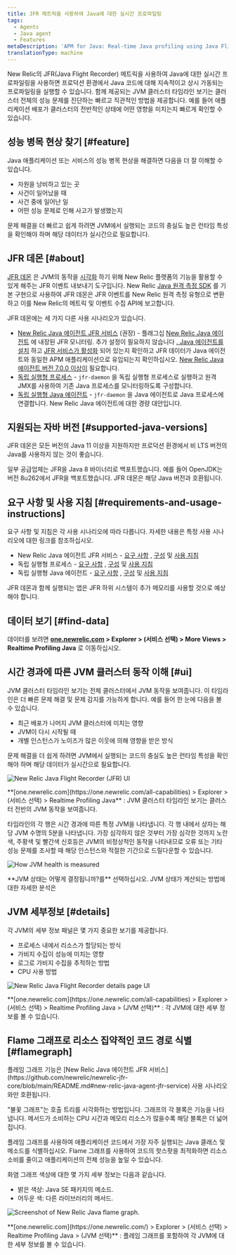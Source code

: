 ```yaml
---
title: JFR 메트릭을 사용하여 Java에 대한 실시간 프로파일링
tags:
  - Agents
  - Java agent
  - Features
metaDescription: 'APM for Java: Real-time Java profiling using Java Flight Recorder (JFR) metrics.'
translationType: machine
---
```






New Relic의 JFR(Java Flight Recorder) 메트릭을 사용하여 Java에 대한 실시간 프로파일링을 사용하면 프로덕션 환경에서 Java 코드에 대해 지속적이고 상시 가동되는 프로파일링을 실행할 수 있습니다. 함께 제공되는 JVM 클러스터 타임라인 보기는 클러스터 전체의 성능 문제를 진단하는 빠르고 직관적인 방법을 제공합니다. 예를 들어 애플리케이션 배포가 클러스터의 전반적인 상태에 어떤 영향을 미치는지 빠르게 확인할 수 있습니다.

## 성능 병목 현상 찾기 [#feature]

Java 애플리케이션 또는 서비스의 성능 병목 현상을 해결하면 다음을 더 잘 이해할 수 있습니다.

* 자원을 낭비하고 있는 곳
* 사건이 일어났을 때
* 사건 중에 일어난 일
* 어떤 성능 문제로 인해 사고가 발생했는지

문제 해결을 더 빠르고 쉽게 하려면 JVM에서 실행되는 코드의 충실도 높은 런타임 특성을 확인해야 하며 해당 데이터가 실시간으로 필요합니다.

## JFR 데몬 [#about]

[JFR 데몬](https://github.com/newrelic/newrelic-jfr-core) 은 JVM의 동작을 [시각화](#find-data) 하기 위해 New Relic 플랫폼의 기능을 활용할 수 있게 해주는 JFR 이벤트 내보내기 도구입니다. New Relic [Java 원격 측정 SDK](https://github.com/newrelic/newrelic-telemetry-sdk-java) 를 기본 구현으로 사용하여 JFR 데몬은 JFR 이벤트를 New Relic 원격 측정 유형으로 변환하고 이를 New Relic의 메트릭 및 이벤트 수집 API에 보고합니다.

JFR 데몬에는 세 가지 다른 사용 시나리오가 있습니다.

* [New Relic Java 에이전트 JFR 서비스](https://github.com/newrelic/newrelic-jfr-core/blob/main/README.md#new-relic-java-agent-jfr-service) (권장) - 플래그십 [New Relic Java 에이전트](/docs/agents/java-agent/) 에 내장된 JFR 모니터링. 추가 설정이 필요하지 않습니다 [. Java 에이전트를 설치](/docs/agents/java-agent/installation/install-java-agent/) 하고 [JFR 서비스가 활성화](/docs/agents/java-agent/configuration/java-agent-configuration-config-file/#jfr-real-time-profiling) 되어 있는지 확인하고 JFR 데이터가 Java 에이전트와 동일한 APM 애플리케이션으로 유입되는지 확인하십시오. [New Relic Java 에이전트 버전 7.0.0 이상이](/docs/release-notes/agent-release-notes/java-release-notes/java-agent-700/) 필요합니다.
* [독립 실행형 프로세스](https://github.com/newrelic/newrelic-jfr-core/blob/main/README.md#standalone-process) - `jfr-daemon` 을 독립 실행형 프로세스로 실행하고 원격 JMX를 사용하여 기존 Java 프로세스를 모니터링하도록 구성합니다.
* [독립 실행형 Java 에이전트](https://github.com/newrelic/newrelic-jfr-core/blob/main/README.md#standalone-java-agent) - `jfr-daemon` 을 Java 에이전트로 Java 프로세스에 연결합니다. New Relic Java 에이전트에 대한 경량 대안입니다.

## 지원되는 자바 버전 [#supported-java-versions]

JFR 데몬은 모든 버전의 Java 11 이상을 지원하지만 프로덕션 환경에서 비 LTS 버전의 Java를 사용하지 않는 것이 좋습니다.

일부 공급업체는 JFR을 Java 8 바이너리로 백포트했습니다. 예를 들어 OpenJDK는 버전 8u262에서 JFR을 백포트했습니다. JFR 데몬은 해당 Java 버전과 호환됩니다.

## 요구 사항 및 사용 지침 [#requirements-and-usage-instructions]

요구 사항 및 지침은 각 사용 시나리오에 따라 다릅니다. 자세한 내용은 특정 사용 시나리오에 대한 링크를 참조하십시오.

* New Relic Java 에이전트 JFR 서비스 - [요구 사항](https://github.com/newrelic/newrelic-jfr-core/blob/main/README.md#requirements-for-new-relic-java-agent-jfr-service) , [구성](https://github.com/newrelic/newrelic-jfr-core/blob/main/README.md#configuration-for-new-relic-java-agent-jfr-service) 및 [사용 지침](https://github.com/newrelic/newrelic-jfr-core/blob/main/README.md#usage-for-new-relic-java-agent-jfr-service)
* 독립 실행형 프로세스 - [요구 사항](https://github.com/newrelic/newrelic-jfr-core/blob/main/README.md#requirements-for-standalone-process) , [구성](https://github.com/newrelic/newrelic-jfr-core/blob/main/README.md#configuration-for-standalone-usage) 및 [사용 지침](https://github.com/newrelic/newrelic-jfr-core/blob/main/README.md#usage-for-standalone-process)
* 독립 실행형 Java 에이전트 - [요구 사항](https://github.com/newrelic/newrelic-jfr-core/blob/main/README.md#requirements-for-standalone-java-agent) , [구성](https://github.com/newrelic/newrelic-jfr-core/blob/main/README.md#configuration-for-standalone-usage) 및 [사용 지침](https://github.com/newrelic/newrelic-jfr-core/blob/main/README.md#usage-for-standalone-java-agent)

<Callout variant="important">
  JFR 데몬과 함께 실행되는 앱은 JFR 하위 시스템이 추가 메모리를 사용할 것으로 예상해야 합니다.
</Callout>

## 데이터 보기 [#find-data]

데이터를 보려면 **[one.newrelic.com](https://one.newrelic.com/all-capabilities) > Explorer > (서비스 선택) > More Views > Realtime Profiling Java** 로 이동하십시오.

## 시간 경과에 따른 JVM 클러스터 동작 이해 [#ui]

JVM 클러스터 타임라인 보기는 전체 클러스터에서 JVM 동작을 보여줍니다. 이 타임라인은 더 빠른 문제 해결 및 문제 감지를 가능하게 합니다. 예를 들어 한 눈에 다음을 볼 수 있습니다.

* 최근 배포가 나머지 JVM 클러스터에 미치는 영향
* JVM이 다시 시작될 때
* 개별 인스턴스가 노이즈가 많은 이웃에 의해 영향을 받은 방식

문제 해결을 더 쉽게 하려면 JVM에서 실행되는 코드의 충실도 높은 런타임 특성을 확인해야 하며 해당 데이터가 실시간으로 필요합니다.

<img
  title="new-relic-one-java-flight-record-ui"
  alt="New Relic Java Flight Recorder (JFR) UI"
  src={newRelicOneJavaFlightRecordUi}
/>

<figcaption>
  **[one.newrelic.com](https://one.newrelic.com/all-capabilities) > Explorer > (서비스 선택) > Realtime Profiling Java** : JVM 클러스터 타임라인 보기는 클러스터 전반의 JVM 동작을 보여줍니다.
</figcaption>

타임라인의 각 행은 시간 경과에 따른 특정 JVM을 나타냅니다. 각 행 내에서 상자는 해당 JVM 수명의 5분을 나타냅니다. 가장 심각하지 않은 것부터 가장 심각한 것까지 노란색, 주황색 및 빨간색 신호등은 JVM의 비정상적인 동작을 나타내므로 오류 또는 기타 성능 문제를 조사할 때 해당 인스턴스와 적절한 기간으로 드릴다운할 수 있습니다.

<img
  title="JVM-health-info"
  alt="How JVM health is measured"
  src={newRelicOneJvmHealth}
/>

<figcaption>
  **JVM 상태는 어떻게 결정됩니까?를** 선택하십시오. JVM 상태가 계산되는 방법에 대한 자세한 분석은
</figcaption>

## JVM 세부정보 [#details]

각 JVM의 세부 정보 패널은 몇 가지 중요한 보기를 제공합니다.

* 프로세스 내에서 리소스가 할당되는 방식
* 가비지 수집이 성능에 미치는 영향
* 로그로 가비지 수집을 추적하는 방법
* CPU 사용 방법

<img
  title="new-relic-one-java-flight-recorder-details-ui.jpg"
  alt="New Relic Java Flight Recorder details page UI"
  src={newRelicOneJavaFlightRecorderDetailsUi0}
/>

<figcaption>
  **[one.newrelic.com](https://one.newrelic.com/all-capabilities) > Explorer > (서비스 선택) > Realtime Profiling Java > (JVM 선택)** : 각 JVM에 대한 세부 정보를 볼 수 있습니다.
</figcaption>

## Flame 그래프로 리소스 집약적인 코드 경로 식별 [#flamegraph]

<Callout variant="important">
  플레임 그래프 기능은 [New Relic Java 에이전트 JFR 서비스](https://github.com/newrelic/newrelic-jfr-core/blob/main/README.md#new-relic-java-agent-jfr-service) 사용 시나리오와만 호환됩니다.
</Callout>

"불꽃 그래프"는 호출 트리를 시각화하는 방법입니다. 그래프의 각 블록은 기능을 나타냅니다. 메서드가 소비하는 CPU 시간과 메모리 리소스가 많을수록 해당 블록은 더 넓어집니다.

플레임 그래프를 사용하여 애플리케이션 코드에서 가장 자주 실행되는 Java 클래스 및 메소드를 식별하십시오. Flame 그래프를 사용하여 코드의 핫스팟을 최적화하면 리소스 소비를 줄이고 애플리케이션의 전체 성능을 높일 수 있습니다.

화염 그래프 색상에 대한 몇 가지 세부 정보는 다음과 같습니다.

* 밝은 색상: Java SE 패키지의 메소드.
* 어두운 색: 다른 라이브러리의 메서드.

<img
  title="Screenshot of New Relic Java flame graph"
  alt="Screenshot of New Relic Java flame graph."
  src={jfrFlamegraphs}
/>

<figcaption>
  **[one.newrelic.com](https://one.newrelic.com/) > Explorer > (서비스 선택) > Realtime Profiling Java > (JVM 선택)** : 플레임 그래프를 포함하여 각 JVM에 대한 세부 정보를 볼 수 있습니다.
</figcaption>